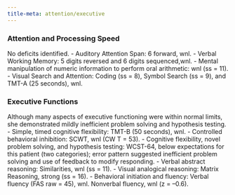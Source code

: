 ```yaml
---
title-meta: attention/executive
---
```


### Attention and Processing Speed 

No deficits identified.
- Auditory Attention Span: 6 forward, wnl.
- Verbal Working Memory: 5 digits reversed and 6 digits sequenced,wnl.
- Mental manipulation of numeric information to perform oral arithmetic: wnl (ss = 11).
- Visual Search and Attention: Coding (ss = 8), Symbol Search (ss = 9), and TMT-A (25 seconds), wnl.

### Executive Functions 

Although many aspects of executive functioning were within normal limits, she demonstrated mildly inefficient problem solving and hypothesis testing.
- Simple, timed cognitive flexibility: TMT-B (50 seconds), wnl.
- Controlled behavioral inhibition: SCWT, wnl (CW T = 53).
- Cognitive flexibility, novel problem solving, and hypothesis testing: WCST-64, below expectations for this patient (two categories); error pattern suggested inefficient problem solving and use of feedback to modify responding.
- Verbal abstract reasoning: Similarities, wnl (ss = 11).
- Visual analogical reasoning: Matrix Reasoning, strong (ss = 16).
- Behavioral initiation and fluency: Verbal fluency (FAS raw = 45), wnl. Nonverbal fluency, wnl (z = –0.6).
